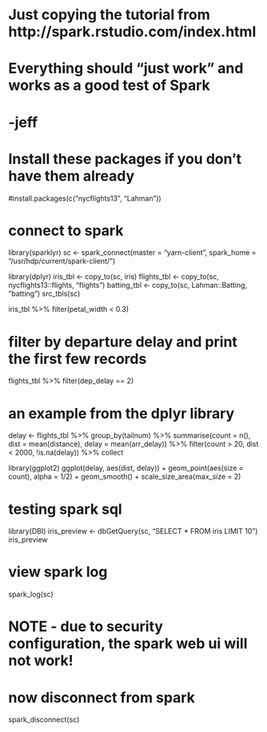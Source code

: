 # Just copying the tutorial from http://spark.rstudio.com/index.html
# Everything should "just work" and works as a good test of Spark
# -jeff

# Install these packages if you don't have them already
#install.packages(c("nycflights13", "Lahman"))

# connect to spark
library(sparklyr)
sc <- spark_connect(master = "yarn-client", spark_home = "/usr/hdp/current/spark-client/")

library(dplyr)
iris_tbl <- copy_to(sc, iris)
flights_tbl <- copy_to(sc, nycflights13::flights, "flights")
batting_tbl <- copy_to(sc, Lahman::Batting, "batting")
src_tbls(sc)

iris_tbl %>% filter(petal_width < 0.3)

# filter by departure delay and print the first few records
flights_tbl %>% filter(dep_delay == 2)

# an example from the dplyr library
delay <- flights_tbl %>% 
  group_by(tailnum) %>%
  summarise(count = n(), dist = mean(distance), delay = mean(arr_delay)) %>%
  filter(count > 20, dist < 2000, !is.na(delay)) %>%
  collect

library(ggplot2)
ggplot(delay, aes(dist, delay)) +
  geom_point(aes(size = count), alpha = 1/2) +
  geom_smooth() +
  scale_size_area(max_size = 2)

# testing spark sql
library(DBI)
iris_preview <- dbGetQuery(sc, "SELECT * FROM iris LIMIT 10")
iris_preview

# view spark log 
spark_log(sc)

# NOTE - due to security configuration, the spark web ui will not work!

# now disconnect from spark
spark_disconnect(sc)
